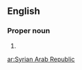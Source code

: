 ==English==
{{wikipedia}}

===Proper noun===
{{en-proper noun}}

# {{n-g|The official name of [[Syria]].}}

[[ar:Syrian Arab Republic]]